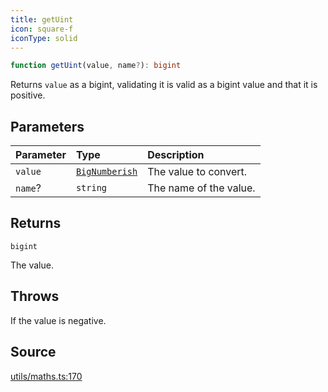 ```yaml
---
title: getUint
icon: square-f
iconType: solid
---
```


```ts
function getUint(value, name?): bigint
```

Returns `value` as a bigint, validating it is valid as a bigint value and that it is positive.

## Parameters

| Parameter | Type | Description |
| :------ | :------ | :------ |
| `value` | [`BigNumberish`](/sdk/content/type-aliases/BigNumberish) | The value to convert. |
| `name`? | `string` | The name of the value. |

## Returns

`bigint`

The value.

## Throws

If the value is negative.

## Source

[utils/maths.ts:170](https://github.com/dominant-strategies/quais.js/blob/14d22c5ff060a85491cc4ef5cdd1465880791511/src/utils/maths.ts#L170)
